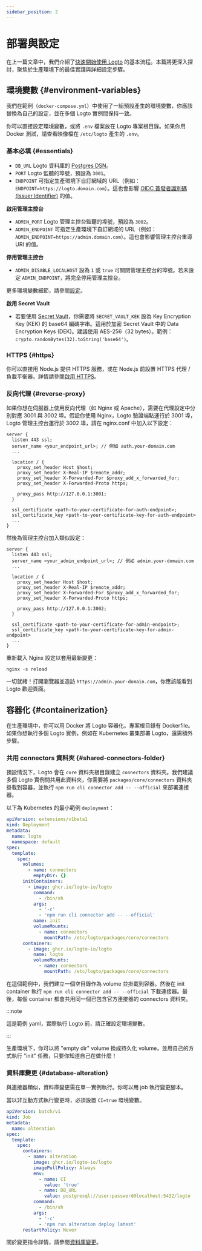 ```yaml
---
sidebar_position: 2
---
```


# 部署與設定

在上一篇文章中，我們介紹了[快速開始使用 Logto](/logto-oss/get-started-with-oss) 的基本流程。本篇將更深入探討，聚焦於生產環境下的最佳實踐與詳細設定步驟。

## 環境變數 \{#environment-variables}

我們在範例（`docker-compose.yml`）中使用了一組預設產生的環境變數，你應該替換為自己的設定，並在多個 Logto 實例間保持一致。

你可以直接設定環境變數，或將 `.env` 檔案放在 Logto 專案根目錄。如果你用 Docker 測試，請查看映像檔在 `/etc/logto` 產生的 `.env`。

### 基本必填 \{#essentials}

- `DB_URL` Logto 資料庫的 [Postgres DSN](https://www.postgresql.org/docs/14/libpq-connect.html#id-1.7.3.8.3.6)。
- `PORT` Logto 監聽的埠號，預設為 `3001`。
- `ENDPOINT` 可指定生產環境下自訂網域的 URL（例如：`ENDPOINT=https://logto.domain.com`）。這也會影響 [OIDC 簽發者識別碼 (Issuer Identifier)](https://openid.net/specs/openid-connect-core-1_0.html#IssuerIdentifier) 的值。

**啟用管理主控台**

- `ADMIN_PORT` Logto 管理主控台監聽的埠號，預設為 `3002`。
- `ADMIN_ENDPOINT` 可指定生產環境下自訂網域的 URL（例如：`ADMIN_ENDPOINT=https://admin.domain.com`）。這也會影響管理主控台重導 URI 的值。

**停用管理主控台**

- `ADMIN_DISABLE_LOCALHOST` 設為 `1` 或 `true` 可關閉管理主控台的埠號。若未設定 `ADMIN_ENDPOINT`，將完全停用管理主控台。

更多環境變數細節，請參閱[設定](/concepts/core-service/configuration/)。

**啟用 Secret Vault**

- 若要使用 [Secret Vault](/secret-vault)，你需要將 `SECRET_VAULT_KEK` 設為 Key Encryption Key (KEK) 的 base64 編碼字串。這用於加密 Secret Vault 中的 Data Encryption Keys (DEK)。建議使用 AES-256（32 bytes）。範例：`crypto.randomBytes(32).toString('base64')`。

### HTTPS \{#https}

你可以直接用 Node.js 提供 HTTPS 服務，或在 Node.js 前設置 HTTPS 代理 / 負載平衡器。詳情請參閱[啟用 HTTPS](/concepts/core-service/configuration/#enabling-https)。

### 反向代理 \{#reverse-proxy}

如果你想在伺服器上使用反向代理（如 Nginx 或 Apache），需要在代理設定中分別對應 3001 與 3002 埠。假設你使用 Nginx，Logto 驗證端點運行於 3001 埠，Logto 管理主控台運行於 3002 埠，請在 nginx.conf 中加入以下設定：

```
server {
  listen 443 ssl;
  server_name <your_endpoint_url>; // 例如 auth.your-domain.com
  ...

  location / {
    proxy_set_header Host $host;
    proxy_set_header X-Real-IP $remote_addr;
    proxy_set_header X-Forwarded-For $proxy_add_x_forwarded_for;
    proxy_set_header X-Forwarded-Proto https;

    proxy_pass http://127.0.0.1:3001;
  }

  ssl_certificate <path-to-your-certificate-for-auth-endpoint>;
  ssl_certificate_key <path-to-your-certificate-key-for-auth-endpoint>
  ...
}
```

然後為管理主控台加入類似設定：

```
server {
  listen 443 ssl;
  server_name <your_admin_endpoint_url>; // 例如 admin.your-domain.com
  ...

  location / {
    proxy_set_header Host $host;
    proxy_set_header X-Real-IP $remote_addr;
    proxy_set_header X-Forwarded-For $proxy_add_x_forwarded_for;
    proxy_set_header X-Forwarded-Proto https;

    proxy_pass http://127.0.0.1:3002;
  }

  ssl_certificate <path-to-your-certificate-for-admin-endpoint>;
  ssl_certificate_key <path-to-your-certificate-key-for-admin-endpoint>
  ...
}
```

重新載入 Nginx 設定以套用最新變更：

```
nginx -s reload
```

一切就緒！打開瀏覽器並造訪 `https://admin.your-domain.com`，你應該能看到 Logto 歡迎頁面。

## 容器化 \{#containerization}

在生產環境中，你可以用 Docker 將 Logto 容器化。專案根目錄有 Dockerfile。如果你想執行多個 Logto 實例，例如在 Kubernetes 叢集部署 Logto，還需額外步驟。

### 共用 connectors 資料夾 \{#shared-connectors-folder}

預設情況下，Logto 會在 `core` 資料夾根目錄建立 `connectors` 資料夾。我們建議多個 Logto 實例間共用此資料夾，你需要將 `packages/core/connectors` 資料夾掛載到容器，並執行 `npm run cli connector add -- --official` 來部署連接器。

以下為 Kubernetes 的最小範例 `deployment`：

```yaml
apiVersion: extensions/v1beta1
kind: Deployment
metadata:
  name: logto
  namespace: default
spec:
  template:
    spec:
      volumes:
        - name: connectors
          emptyDir: {}
      initContainers:
        - image: ghcr.io/logto-io/logto
          command:
            - /bin/sh
          args:
            - '-c'
            - 'npm run cli connector add -- --official'
          name: init
          volumeMounts:
            - name: connectors
              mountPath: /etc/logto/packages/core/connectors
      containers:
        - image: ghcr.io/logto-io/logto
          name: logto
          volumeMounts:
            - name: connectors
              mountPath: /etc/logto/packages/core/connectors
```

在這個範例中，我們建立一個空目錄作為 volume 並掛載到容器。然後在 init container 執行 `npm run cli connector add -- --official` 下載連接器。最後，每個 container 都會共用同一個已包含官方連接器的 connectors 資料夾。

:::note

這是範例 yaml，實際執行 Logto 前，請正確設定環境變數。

:::

生產環境下，你可以將 "empty dir" volume 換成持久化 volume，並用自己的方式執行 "init" 任務，只要你知道自己在做什麼！

### 資料庫變更 \{#database-alteration}

與連接器類似，資料庫變更需在單一實例執行。你可以用 job 執行變更腳本。

當以非互動方式執行變更時，必須設置 `CI=true` 環境變數。

```yaml
apiVersion: batch/v1
kind: Job
metadata:
  name: alteration
spec:
  template:
    spec:
      containers:
        - name: alteration
          image: ghcr.io/logto-io/logto
          imagePullPolicy: Always
          env:
            - name: CI
              value: 'true'
            - name: DB_URL
              value: postgresql://user:password@localhost:5432/logto
          command:
            - /bin/sh
          args:
            - '-c'
            - 'npm run alteration deploy latest'
      restartPolicy: Never
```

關於變更指令詳情，請參閱[資料庫變更](/logto-oss/using-cli/database-alteration/)。
